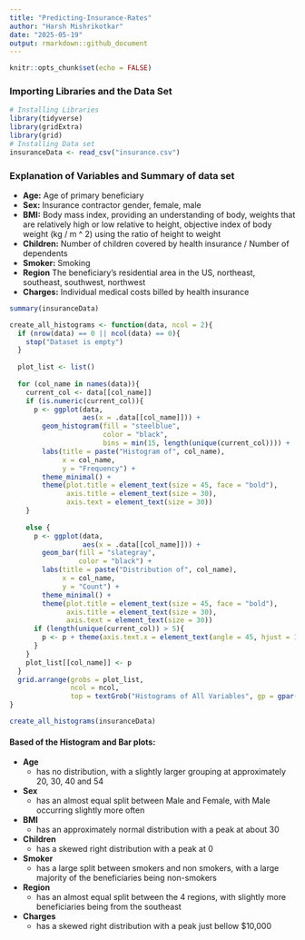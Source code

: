 ```yaml
---
title: "Predicting-Insurance-Rates"
author: "Harsh Mishrikotkar"
date: "2025-05-19"
output: rmarkdown::github_document
---
```


```r
knitr::opts_chunk$set(echo = FALSE)
```

### Importing Libraries and the Data Set

```r
# Installing Libraries
library(tidyverse)
library(gridExtra)
library(grid)
# Installing Data set
insuranceData <- read_csv("insurance.csv")
```
### Explanation of Variables and Summary of data set

+ **Age:** Age of primary beneficiary
+ **Sex:** Insurance contractor gender, female, male
+ **BMI:** Body mass index, providing an understanding of body, weights that are relatively high or low relative to height, objective index of body weight (kg / m ^ 2) using the ratio of height to weight
+ **Children:** Number of children covered by health insurance / Number of dependents
+ **Smoker:** Smoking
+ **Region** The beneficiary's residential area in the US, northeast, southeast, southwest, northwest
+ **Charges:** Individual medical costs billed by health insurance

```r
summary(insuranceData)
```

```r

create_all_histograms <- function(data, ncol = 2){
  if (nrow(data) == 0 || ncol(data) == 0){
    stop("Dataset is empty")
  }
  
  plot_list <- list()
  
  for (col_name in names(data)){
    current_col <- data[[col_name]]
    if (is.numeric(current_col)){
      p <- ggplot(data,
                  aes(x = .data[[col_name]])) +
        geom_histogram(fill = "steelblue",
                       color = "black",
                       bins = min(15, length(unique(current_col)))) +
        labs(title = paste("Histogram of", col_name),
             x = col_name,
             y = "Frequency") +
        theme_minimal() +
        theme(plot.title = element_text(size = 45, face = "bold"),
              axis.title = element_text(size = 30),
              axis.text = element_text(size = 30))
    }
    
    else {
      p <- ggplot(data,
                  aes(x = .data[[col_name]])) +
        geom_bar(fill = "slategray",
                 color = "black") +
        labs(title = paste("Distribution of", col_name),
             x = col_name,
             y = "Count") +
        theme_minimal() +
        theme(plot.title = element_text(size = 45, face = "bold"),
              axis.title = element_text(size = 30),
              axis.text = element_text(size = 30))
      if (length(unique(current_col)) > 5){
        p <- p + theme(axis.text.x = element_text(angle = 45, hjust = 1, size = 30))
      }
    }
    plot_list[[col_name]] <- p
  }
  grid.arrange(grobs = plot_list,
               ncol = ncol,
               top = textGrob("Histograms of All Variables", gp = gpar(fontsize = 55, fontface = "bold")))
}

create_all_histograms(insuranceData)
```

#### Based of the Histogram and Bar plots: 

* **Age**
    * has no distribution, with a slightly larger grouping at approximately 20, 30, 40 and 54
* **Sex**
    * has an almost equal split between Male and Female, with Male occurring slightly more often
* **BMI**
    * has an approximately normal distribution with a peak at about 30
* **Children**
    * has a skewed right distribution with a peak at 0
* **Smoker**
    * has a large split between smokers and non smokers, with a large majority of the beneficiaries being non-smokers
* **Region**
    * has an almost equal split between the 4 regions, with slightly more beneficiaries being from the southeast
* **Charges**
    * has a skewed right distribution with a peak just bellow $10,000